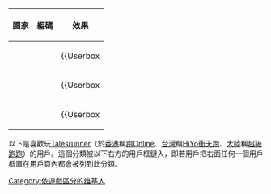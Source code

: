 {| class="wikitable" align=right
!國家
!編碼
!效果
|-
|{{HKG}}||{{tl|User talesrunner-1}}||{{Userbox
  |border-c = #FF0000
  |border-s = 1
  |id=
  |info=這用戶喜愛玩'''[[跑online|跑online]]'''。
  |id-c=#2ABFEE
  |id-fc=black
  |info-c=#00CC00
  |info-fc=#FFFF00
}}
|-
|{{TWN}}||{{tl|User talesrunner-2}}||{{Userbox
  |border-c = #FF0000
  |border-s = 1
  |id=
  |info=這用戶喜愛玩'''[[HiYo衝天跑|HiYo衝天跑]]'''。
  |id-c=#2ABFEE
  |id-fc=black
  |info-c=#00CC00
  |info-fc=#FFFF00
}}
|-
|{{CHN}}||{{tl|User talesrunner-3}}||{{Userbox
  |border-c = #FF0000
  |border-s = 1
  |id=
  |info=這用戶喜愛玩'''[[超級跑跑|超級跑跑]]'''。
  |id-c=#2ABFEE
  |id-fc=black
  |info-c=#00CC00
  |info-fc=#FFFF00
}}
|}
以下是喜歡玩[[Talesrunner|Talesrunner]]（於[[香港|香港]]稱[[跑Online|跑Online]]、[[台灣|台灣]]稱[[HiYo衝天跑|HiYo衝天跑]]、[[大陸|大陸]]稱[[超級跑跑|超級跑跑]]）的用戶。這個分類被以下右方的用戶框鏈入，即若用戶把右面任何一個用戶框置在用戶頁內都會被列到此分類。
[[Category:依遊戲區分的维基人|Category:依遊戲區分的维基人]]
{{clear}}